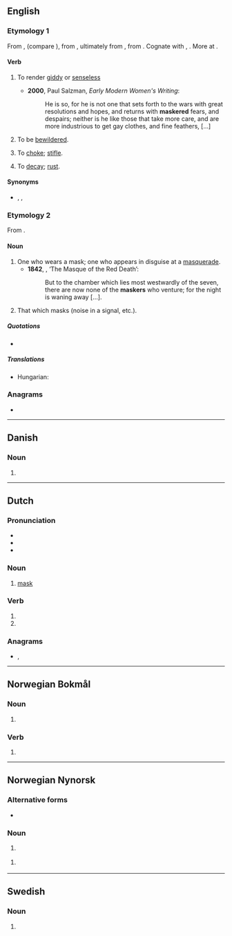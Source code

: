 ==English==

===Etymology 1===
From {{etyl|enm|en}} {{m|enm|*maskeren}}, {{m|enm|malskren||to bewilder}} (compare {{cog|enm|bimalscren||to bewitch}}), from {{etyl|ang|en}} {{m|ang|*malscrian}} {{gloss|attested in derivative {{m|ang|malscrung||enchantment, charm}}}}, ultimately from {{etyl|gem-pro|en}} {{m|gem-pro|*malskaz||haughty}}, from {{etyl|ine-pro|en}} {{m|ine-pro|*(s)mel-||to beat, crush, grind}}. Cognate with {{cog|dum|malsch||headstrong, zealous}}, {{cog|got|𐌼𐌰𐌻𐍃𐌺𐍃||foolish}}. More at {{l|en|mask}}.

====Verb====
{{en-verb}}

# {{lb|en|transitive|now|chiefly|dialectal}} To render [[giddy]] or [[senseless]]
#: {{rfquotek|Holland}}
#* '''2000''', Paul Salzman, ''Early Modern Women's Writing'':
#*: He is so, for he is not one that sets forth to the wars with great resolutions and hopes, and returns with '''maskered''' fears, and despairs; neither is he like those that take more care, and are more industrious to get gay clothes, and fine feathers, [...]
# {{lb|en|intransitive|now|chiefly|dialectal}} To be [[bewildered]].
# {{lb|en|transitive|now|chiefly|dialectal}} To [[choke]]; [[stifle]].
# {{lb|en|transitive|now|chiefly|dialectal}} To [[decay]]; [[rust]].

====Synonyms====
* {{sense|render giddy}} {{l|en|confuse}}, {{l|en|bewilder}}, {{l|en|stupefy}}

===Etymology 2===
From {{suffix|mask|er|lang=en}}.

====Noun====
{{en-noun}}

# One who wears a mask; one who appears in disguise at a [[masquerade]].
#* '''1842''', {{w|Edgar Allan Poe}}, ‘The Masque of the Red Death’:
#*: But to the chamber which lies most westwardly of the seven, there are now none of the '''maskers''' who venture; for the night is waning away […].
# That which masks (noise in a signal, etc.).

=====Quotations=====
* {{seeCites}}

=====Translations=====
{{trans-top|one who wears a mask}}
* Hungarian: {{t+|hu|álarcos}}
{{trans-mid}}
{{trans-bottom}}

===Anagrams===
* {{anagrams|en|Makers|kermas|makers|markes}}

----

==Danish==

===Noun===
{{head|da|noun form|g=c}}

# {{plural indefinite of|maske|lang=da}}

----

==Dutch==

===Pronunciation===
* {{IPA|lang=nl|/ˈmɑs.kər/}}
* {{audio|Nl-masker.ogg|Audio|lang=nl}}
* {{hyphenation|mas|ker|lang=nl}}

===Noun===
{{nl-noun|n|-s|maskertje}}

# [[mask]]

===Verb===
{{nl-verb-form}}

# {{nl-verb form of|p=1|n=sg|t=pres|m=ind|maskeren}}
# {{nl-verb form of|m=imp|maskeren}}

===Anagrams===
* {{l|nl|kamers}}, {{l|nl|makers}}

----

==Norwegian Bokmål==

===Noun===
{{head|nb|noun form|g=m|g2=f}}

# {{inflection of|maske||indefinite|p|lang=nb}}

===Verb===
{{head|nb|verb form}}

# {{imperative of|maskere|lang=nb}}

----

==Norwegian Nynorsk==

===Alternative forms===
* {{l|nn|maskar|g=m|g2=f}}

===Noun===
{{head|nn|noun form|g=f}}

# {{inflection of|maske||indefinite|p|lang=nn}} {{qualifier|Etymology 1}}

{{head|nn|noun form|g=m|g2=f}}

# {{inflection of|maske||indefinite|f|p|lang=nn}} {{qualifier|Etymology 2}}

----

==Swedish==

===Noun===
{{head|sv|noun form}}

# {{sv-noun-form-indef-pl|mask}}